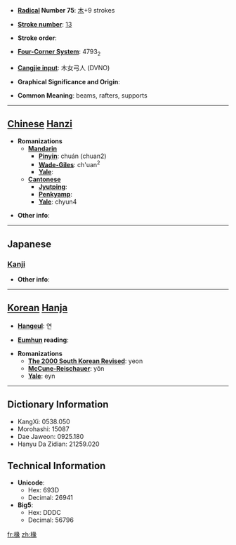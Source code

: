 * '''[[Wiktionary:Chinese radical index| Radical]] Number 75''': [[Wiktionary:Chinese radical index 木|木]]+9 strokes

* '''[[Wiktionary:Chinese total strokes index|Stroke number]]''': [[Wiktionary:Chinese total strokes index 13|13]]

* '''Stroke order''': 

* '''[[Wiktionary:Chinese four corner index|Four-Corner System]]''': 4793<sub>2</sub>

* '''[[Wiktionary:Chinese Cangjie index|Cangjie input]]''': 木女弓人 (DVNO)

* '''Graphical Significance and Origin''': 

* '''Common Meaning''': beams, rafters, supports

----

== [[Chinese]] [[Hanzi]] ==

* '''Romanizations'''
** '''[[Mandarin]]'''
*** '''[[Pinyin]]''': chuán (chuan2)
*** '''[[Wade-Giles]]''': ch'uan<sup>2</sup>
*** '''[[Yale]]''': 
** '''[[Cantonese]]'''
*** '''[[Jyutping]]''':
*** '''[[Penkyamp]]''': 
*** '''[[Yale]]''': chyun4

* '''Other info''': 

----

==Japanese==
===[[Kanji]]===
{{kanji|on readings=[[てん]] (ten)
|kun readings=[[たるき]] (taruki)
}}

* '''Other info''':  

----

== [[Korean]] [[Hanja]] ==

* '''[[Hangeul]]''': 연

* '''[[Eumhun]] reading''': 

* '''Romanizations'''
** '''[[The 2000 South Korean Revised Romanization|The 2000 South Korean Revised]]''': yeon
** '''[[McCune-Reischauer]]''': yŏn
** '''[[Yale]]''': eyn

----

== Dictionary Information ==

* KangXi: 0538.050
* Morohashi: 15087
* Dae Jaweon: 0925.180
* Hanyu Da Zidian: 21259.020

== Technical Information ==

* '''Unicode''':
** Hex: 693D
** Decimal: 26941
* '''Big5''':
** Hex: DDDC
** Decimal: 56796

[[fr:椽]]
[[zh:椽]]